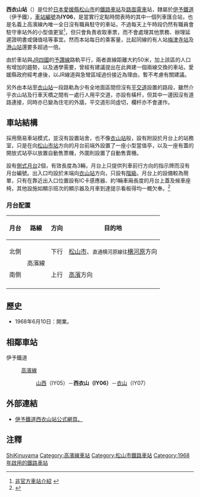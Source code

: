 {{NoteTA|1 = zh:西衣山站; zh-cn:西衣山站; zh-tw:西衣山車站; zh-hk:西衣山站; }}
{{日本車站資訊
|公司色     = orange
|文字色     =
|站名       = 西衣山站
|圖片       = 
|pxl        =
|圖片說明   = 
|日文原名   = 西衣山
|平假名     = にしきぬやま
|羅馬拼音   = Nishi Kinuyama
|前一站     = IY05 [[山西站|山西]]
|後一站     = [[衣山站|衣山]] IY07
|前一站距離 = 1.1
|後一站距離 = 0.9
|電報略號   = 
|車站編號   = {{車站編號C|#9acd32|IY06}}
|所屬公司   = [[伊予鐵道|伊予鐵道]]（伊予鐵）
|所屬路線   = {{Color|#9acd32|■}}[[高濱線|高濱線]]
|距離       = 5.1
|起站       = [[高濱站_(愛媛縣)|高濱]]
|所在地     = [[愛媛縣|愛媛縣]][[松山市|松山市]]衣山4丁目
|車站構造   = [[地面車站|地面車站]]
|月台配置   = 2面2線
|啟用年月日 = 1968年6月10日
|廢止年月日 =
|上下車人次 = 約1,100人<ref>[http://www.city.matsuyama.ehime.jp/kurashi/kurashi/seibi/jitensha/jitensha-keikaku.files/sougoukeikaku41.pdf 新松山市自転車等利用総合計画(2012年)：第4章-施策の展開，第47頁] {{Wayback|url=http://www.city.matsuyama.ehime.jp/kurashi/kurashi/seibi/jitensha/jitensha-keikaku.files/sougoukeikaku41.pdf |date=20141129080045 }} - 松山市</ref>
|統計年度   = 2008
|備註       = 無人站<ref>[http://www.iyotetsu.co.jp/information/station/station.html?t=nishikinuyama 伊予鐵道車站情報。] {{Wayback|url=http://www.iyotetsu.co.jp/information/station/station.html?t=nishikinuyama |date=20180321031536 }}{{ja}}</ref>
}}

'''西衣山站'''（{{jpn|j=西衣山駅|hg=にしきぬやまえき|rm=Nishi-Kinuyama eki|f=y}}）是位於[[日本|日本]][[愛媛縣|愛媛縣]][[松山市|松山市]]的[[鐵路車站|鐵路車站]]及[[路面電車|路面電車]]站，隸屬於[[伊予鐵道|伊予鐵道]]（伊予鐵），[[車站編號|車站編號]]為'''IY06'''，是當實行定點時間表時的其中一個列車匯合站，也是名義上高濱線內唯一全日沒有職員駐守的車站，不過每天上午時段仍然有職員會駐守車站外的小型值更室<ref>[http://hacchi-no-he.net/line/iyotetsu/station/0050_nishikinuyama.htm 非官方車站介紹] {{Wayback|url=http://hacchi-no-he.net/line/iyotetsu/station/0050_nishikinuyama.htm |date=20160304133628 }}{{ja}}</ref>，但只會負責收取車票，而不會處理其他票務、辦理延遲證明書或儲值咭等事宜。然而本站每日的乘客量，比起同線的有人站[[梅津寺站|梅津寺站]]及[[港山站|港山站]]還要多超過一倍。

由於車站與[[JR四國|JR四國]]的[[予讚線|予讚線]]路軌平行，兩者直線距離大約50米，加上該區的人口有增加的趨勢，以及通學需要，曾經有建議提出在此興建一個兩線交換的車站，愛媛縣政府經考慮後，以JR線道與急彎區域過份接近為理由，暫不考慮有關建議。

另外由本站至[[衣山站|衣山站]]一段路軌為少有全地面區間但沒有[[平交道|平交道]]設置的路段，雖然介乎衣山站及行車天橋之間有一處行人用平交道，亦設有橫杆，但其中一邊因沒有道路連接，同時亦已變為住宅的外牆，平交道形同虛切，欄杆亦不會運作。
==車站結構==
採用簡易車站模式，並沒有設置站舍，也不像[[衣山站|衣山站]]般，設有附設於月台上的站務室，只是在向[[松山市站|松山市站]]方向的月台前端外設置了一座小型當值亭，以及一座有蓋的開放式站亭以放置自動售票機，外圍則設置了自動售賣機。

設有[[側式月台|側式月台]]2個，有效長度為3輛，月台上只提供列車前行方向的指示牌而沒有月台編號。出入口均設於末端向[[衣山站|衣山站]]方向，只設有[[階級|階級]]。月台上的設備較為簡單，只有在靠近出入口位置設有IC卡感應器、約1輛車廂長度的月台上蓋及候車座椅，其他設施如顯示班次的顯示器及月車到達提示看板得均一概欠奉。<ref>{{Cite web |url=http://www.kamezoh.net/iyo/nishikinu.html |title=另一個非官方車站介紹。 |access-date=2014-12-11 |archive-date=2016-03-04 |archive-url=https://web.archive.org/web/20160304063209/http://www.kamezoh.net/iyo/nishikinu.html |dead-url=no }}</ref>

===月台配置===
{| class="wikitable" rules="rows"
|-
!月台!!路線!!方向!!目的地
|-
!北側
|rowspan=2|{{Color|#9acd32|■}}高濱線
|下行
|[[松山市站|松山市]]、<small>直通{{Color|#00b2e5|■}}横河原線往</small>[[横河原站|横河原]]方向
|-
!南側
|上行
|[[高濱站_(愛媛縣)|高濱]]方向
|-
|}

==歷史==
*1968年6月10日：開業。

==相鄰車站==
;伊予鐵道
:{{Color|#9acd32|■}} [[高濱線|高濱線]]
:: [[山西站|山西]]（IY05）－'''西衣山（IY06）'''－[[衣山站|衣山]]（IY07）

==外部連結==
*[http://www.iyotetsu.co.jp/information/station/station.html?t=nishikinuyama 伊予鐵道西衣山站公式網頁。] {{Wayback|url=http://www.iyotetsu.co.jp/information/station/station.html?t=nishikinuyama |date=20180321031536 }}{{ja}}

==注釋==
{{reflist}}

{{伊予鐵道高濱線}}

{{Commons|Category:Nishi Kinuyama_Station}}
{{DEFAULTSORT:Nishi-Kinuyama}}
[[Category:日本鐵路車站_Ni|ShiKinuyama]]
[[Category:高濱線車站|Category:高濱線車站]]
[[Category:松山市鐵路車站|Category:松山市鐵路車站]]
[[Category:1968年啟用的鐵路車站|Category:1968年啟用的鐵路車站]]